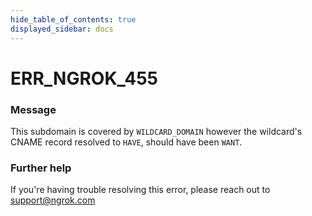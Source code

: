 ```yaml
---
hide_table_of_contents: true
displayed_sidebar: docs
---
```



# ERR_NGROK_455

### Message
This subdomain is covered by `WILDCARD_DOMAIN` however the wildcard's CNAME record resolved to `HAVE`, should have been `WANT`.

<ErrorDetails error='err_ngrok_455' />


### Further help
If you're having trouble resolving this error, please reach out to [support@ngrok.com](mailto:support@ngrok.com?subject=Help%20with%20ERR_NGROK_455)

